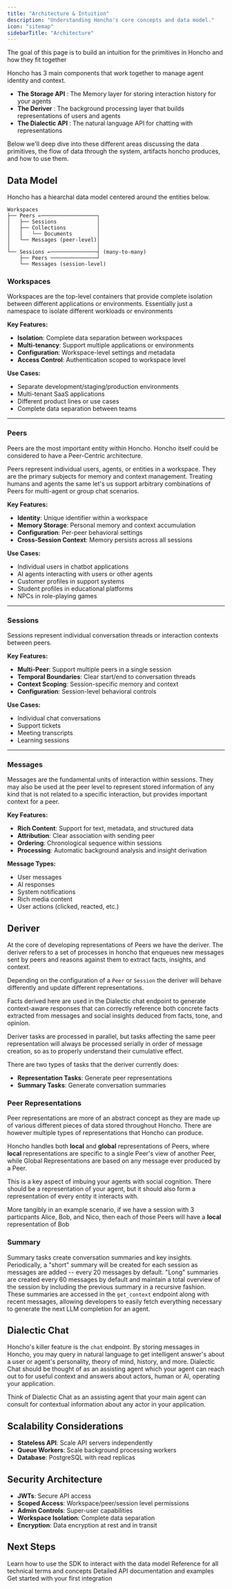 ```yaml
---
title: "Architecture & Intuition"
description: "Understanding Honcho's core concepts and data model."
icon: "sitemap"
sidebarTitle: "Architecture"
---
```


<Note> The goal of this page is to build an intuition for the primitives in Honcho and how they fit together </Note>

Honcho has 3 main components that work together to manage agent identity and context. 

- **The Storage API** : The Memory layer for storing interaction history for your agents
- **The Deriver** : The background processing layer that builds representations of users and agents
- **The Dialectic API** : The natural language API for chatting with representations

Below we'll deep dive into these different areas discussing the data
primitives, the flow of data through the system, artifacts honcho produces, and
how to use them.


## Data Model

Honcho has a hiearchal data model centered around the entities below. 

```
Workspaces
├── Peers ←──────────────────┐
│   ├── Sessions             │
│   ├── Collections          │
│   │   └── Documents        │
│   └── Messages (peer-level)│
│                            │
└── Sessions ←───────────────┤ (many-to-many)
    ├── Peers ───────────────┘
    └── Messages (session-level)
```

### <Icon icon="building" /> Workspaces

Workspaces are the top-level containers that provide complete isolation between different applications or environments. Essentially just a namespace to isolate different workloads or environments

**Key Features:**
- **Isolation**: Complete data separation between workspaces
- **Multi-tenancy**: Support multiple applications or environments  
- **Configuration**: Workspace-level settings and metadata
- **Access Control**: Authentication scoped to workspace level

**Use Cases:**
- Separate development/staging/production environments
- Multi-tenant SaaS applications
- Different product lines or use cases
- Complete data separation between teams

---

### <Icon icon="user" /> Peers

Peers are the most important entity within Honcho. Honcho itself could be considered to have a Peer-Centric architecture. 

Peers represent individual users, agents, or entities in a workspace. They are
the primary subjects for memory and context management. Treating humans and
agents the same let's us support arbitrary combinations of Peers for
multi-agent or group chat scenarios.

**Key Features:**
- **Identity**: Unique identifier within a workspace
- **Memory Storage**: Personal memory and context accumulation
- **Configuration**: Per-peer behavioral settings
- **Cross-Session Context**: Memory persists across all sessions

**Use Cases:**
- Individual users in chatbot applications
- AI agents interacting with users or other agents
- Customer profiles in support systems
- Student profiles in educational platforms
- NPCs in role-playing games

---

### <Icon icon="message" /> Sessions

Sessions represent individual conversation threads or interaction contexts between peers.

**Key Features:**
- **Multi-Peer**: Support multiple peers in a single session
- **Temporal Boundaries**: Clear start/end to conversation threads
- **Context Scoping**: Session-specific memory and context
- **Configuration**: Session-level behavioral controls

**Use Cases:**
- Individual chat conversations
- Support tickets
- Meeting transcripts
- Learning sessions

---

### <Icon icon="envelope" /> Messages

Messages are the fundamental units of interaction within sessions. They may
also be used at the peer level to represent stored information of any kind that is not related to a specific interaction, but provides
important context for a peer.

**Key Features:** 
- **Rich Content**: Support for text, metadata, and structured data
- **Attribution**: Clear association with sending peer
- **Ordering**: Chronological sequence within sessions
- **Processing**: Automatic background analysis and insight derivation

**Message Types:**
- User messages
- AI responses
- System notifications
- Rich media content
- User actions (clicked, reacted, etc.)


## Deriver

At the core of developing representations of Peers we have the deriver. The
deriver refers to a set of processes in honcho that enqueues new messages sent
by peers and reasons against them to extract facts, insights, and context.

Depending on the configuration of a `Peer` or `Session` the deriver will behave
differently and update different representations.

Facts derived here are used in the Dialectic chat endpoint to generate
context-aware responses that can correctly reference both concrete facts
extracted from messages and social insights deduced from facts, tone, and
opinion.  

<Info>
Deriver tasks are processed in parallel, but tasks affecting the same peer representation will always be processed serially in order of message creation, so as to properly understand their cumulative effect.
</Info>

There are two types of tasks that the deriver currently does:

- **Representation Tasks**: Generate peer representations
- **Summary Tasks**: Generate conversation summaries

### Peer Representations

Peer representations are more of an abstract concept as they are made up of
various different pieces of data stored throughout Honcho. There are however
multiple types of representations that Honcho can produce. 

Honcho handles both **local** and **global** representations of Peers, where
**local** representations are specific to a single Peer's view of another Peer,
while Global Representations are based on any message ever produced by a Peer. 

This is a key aspect of imbuing your agents with social cognition. There should
be a representation of your agent, but it should also form a representation of
every entity it interacts with. 

More tangibly in an example scenario, if we have a session with 3 particpants Alice, Bob, and Nico, then each of those Peers will have a **local** representation of Bob


### Summary

Summary tasks create conversation summaries and key insights. Periodically, a
"short" summary will be created for each session as messages are added -- every
20 messages by default. "Long" summaries are created every 60 messages by
default and maintain a total overview of the session by including the previous
summary in a recursive fashion. These summaries are accessed in the
`get_context` endpoint along with recent messages, allowing developers to
easily fetch everything necessary to generate the next LLM completion for an
agent.

## Dialectic Chat

Honcho's killer feature is the `chat` endpoint. By storing messages in Honcho, you may query in natural language to get intelligent answer's about a user or agent's personality, theory of mind, history, and more. Dialectic Chat should be thought of as an assisting agent which your agent can reach out to for useful context and answers about actors, human or AI, operating your application.

<Note>
Think of Dialectic Chat as an assisting agent that your main agent can consult for contextual information about any actor in your application.
</Note>

## Scalability Considerations

- **Stateless API**: Scale API servers independently
- **Queue Workers**: Scale background processing workers
- **Database**: PostgreSQL with read replicas

## Security Architecture

- **JWTs**: Secure API access
- **Scoped Access**: Workspace/peer/session level permissions
- **Admin Controls**: Super-user capabilities
- **Workspace Isolation**: Complete data separation
- **Encryption**: Data encryption at rest and in transit

## Next Steps

<CardGroup cols={2}>
  <Card title="Platform SDK" icon="code" href="/v2/documentation/platform/sdk">
    Learn how to use the SDK to interact with the data model
  </Card>
  <Card title="Glossary" icon="book" href="/v2/documentation/core-concepts/glossary">
    Reference for all technical terms and concepts
  </Card>
  <Card title="API Reference" icon="api" href="/v2/api-reference/introduction">
    Detailed API documentation and examples
  </Card>
  <Card title="Quick Start" icon="rocket" href="/v2/documentation/introduction/quickstart">
    Get started with your first integration
  </Card>
</CardGroup>
